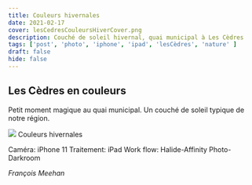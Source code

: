 ```yaml
---
title: Couleurs hivernales
date: 2021-02-17
cover: lesCedresCouleursHiverCover.png
description: Couché de soleil hivernal, quai municipal à Les Cèdres 
tags: ['post', 'photo', 'iphone', 'ipad', 'lesCèdres', 'nature' ]
draft: false
hide: false
---
```


## Les Cèdres en couleurs

Petit moment magique au quai municipal. Un couché de soleil typique de notre région. 



<Flex>
  <Card width={[ 256, 320 ]} mx='auto'>
    <Image src='lesCedresCouleursHiver.png'/>
    <Text>
      Couleurs hivernales
    </Text>
  </Card>
</Flex>


Caméra: iPhone 11
Traitement: iPad 
Work flow: Halide-Affinity Photo-Darkroom 

*François Meehan*
